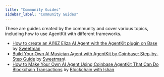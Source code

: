 ```yaml
---
title: "Community Guides"
sidebar_label: "Community Guides"
---
```


These are guides created by the community and cover various topics, including how to use AgentKit with different frameworks.

- [How to create an AI16Z Eliza AI Agent with the AgentKit plugin on Base](https://x.com/i/broadcasts/1vAxROOnqLrKl) by [Sweetman](https://x.com/sweetman_eth)
- [Build Your Own AI Musician Agent with AgentKit by Coinbase: Step-by-Step Guide](https://www.youtube.com/watch?v=I2Kk9XWkzsc&pp=ygUIYWdlbnRraXQ%3D) by [Sweetman](https://x.com/sweetman_eth)\
- [How to Make Your Own AI Agent Using Coinbase AgentKit That Can Do Blockchain Transactions](https://www.youtube.com/watch?v=qqSF7PMRB1s) by [Blockchain with Ishan](https://www.youtube.com/@blockchainwithishan)



